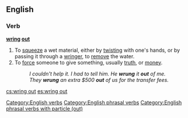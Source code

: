 ==English==

===Verb===
'''[[wring]] [[out]]'''

# To [[squeeze]] a wet material, either by [[twist|twisting]] with one's hands, or by passing it through a [[wringer]], to [[remove]] the water.
# To [[force]] someone to give something, usually [[truth]], or [[money]].
#:''I couldn't help it. I had to tell him. He '''wrung''' it '''out''' of me.''
#:''They '''wrung''' an extra $500 '''out''' of us for the transfer fees.''

[[Category:English verbs]]
[[Category:English phrasal verbs]]
[[Category:English phrasal verbs with particle (out)]]

[[cs:wring out]]
[[es:wring out]]